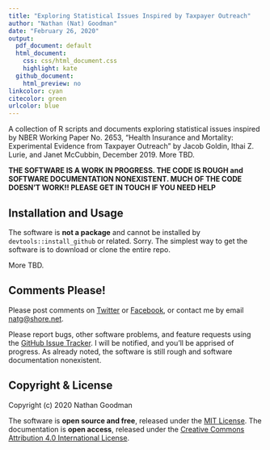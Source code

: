 ```yaml
---
title: "Exploring Statistical Issues Inspired by Taxpayer Outreach"
author: "Nathan (Nat) Goodman"
date: "February 26, 2020"
output:
  pdf_document: default
  html_document:
    css: css/html_document.css
    highlight: kate
  github_document:
    html_preview: no
linkcolor: cyan
citecolor: green
urlcolor: blue
---
```

<!-- README.md is generated from README.Rmd. Please edit that file -->

A collection of R scripts and documents exploring statistical issues inspired by NBER Working Paper No. 2653, "Health Insurance and Mortality: Experimental Evidence from Taxpayer Outreach" by Jacob Goldin, Ithai Z. Lurie, and Janet McCubbin, December 2019.  More TBD.

**THE SOFTWARE IS A WORK IN PROGRESS. THE CODE IS ROUGH and SOFTWARE DOCUMENTATION NONEXISTENT. MUCH OF THE CODE DOESN'T WORK!! PLEASE GET IN TOUCH IF YOU NEED HELP**

## Installation and Usage

The software is **not a package** and cannot be installed by `devtools::install_github` or related. Sorry. The simplest way to get the software is to download or clone the entire repo.

More TBD.

## Comments Please!

Please post comments on [Twitter](https://twitter.com/gnatgoodman) or [Facebook](https://www.facebook.com/nathan.goodman.3367), or contact me by email [natg@shore.net](mailto:natg@shore.net). 

Please report bugs, other software problems, and feature requests using the [GitHub Issue Tracker](https://github.com/natgoodman/nudge/issues). I will be notified, and you'll be apprised of progress. As already noted, the software is still rough and software documentation nonexistent.

## Copyright & License

Copyright (c) 2020 Nathan Goodman

The software is **open source and free**, released under the [MIT License](https://opensource.org/licenses/MIT). The documentation is **open access**, released under the [Creative Commons Attribution 4.0 International License](https://creativecommons.org/licenses/by/4.0).
